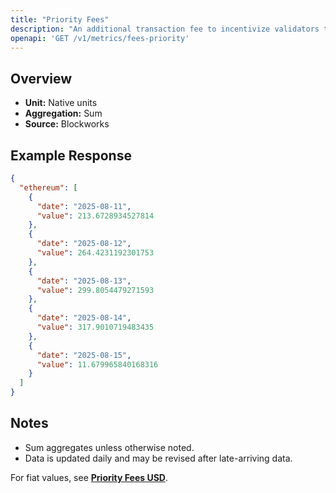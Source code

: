 ```yaml
---
title: "Priority Fees"
description: "An additional transaction fee to incentivize validators to prioritize and execute transactions."
openapi: 'GET /v1/metrics/fees-priority'
---
```


## Overview

- **Unit:** Native units
- **Aggregation:** Sum
- **Source:** Blockworks

## Example Response

```json
{
  "ethereum": [
    {
      "date": "2025-08-11",
      "value": 213.6728934527814
    },
    {
      "date": "2025-08-12",
      "value": 264.4231192301753
    },
    {
      "date": "2025-08-13",
      "value": 299.8054479271593
    },
    {
      "date": "2025-08-14",
      "value": 317.9010719483435
    },
    {
      "date": "2025-08-15",
      "value": 11.679965840168316
    }
  ]
}
```

## Notes
- Sum aggregates unless otherwise noted.
- Data is updated daily and may be revised after late-arriving data.


<Note>For fiat values, see **[Priority Fees USD](./fees-priority-usd)**.</Note>